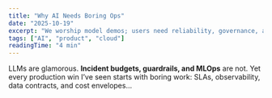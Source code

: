 ```yaml
---
title: "Why AI Needs Boring Ops"
date: "2025-10-19"
excerpt: "We worship model demos; users need reliability, governance, and cost control."
tags: ["AI", "product", "cloud"]
readingTime: "4 min"
---
```


LLMs are glamorous. **Incident budgets, guardrails, and MLOps** are not. Yet every production win I’ve seen
starts with boring work: SLAs, observability, data contracts, and cost envelopes…
